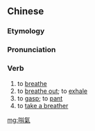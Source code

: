 {{also|唞气}}
==Chinese==
{{zh-forms|s=唞气}}

===Etymology===
{{rfe|lang=zh|Any relation with [[透氣]]?}}

===Pronunciation===
{{zh-pron
|c=tau2 hei3
|cat=v
}}

===Verb===
{{zh-verb}} {{tcx|Cantonese|lang=zh}}

# to [[breathe]]
# to [[breathe out]]; to [[exhale]]
# to [[gasp]]; to [[pant]]
# to [[take a breather]]

[[mg:唞氣]]